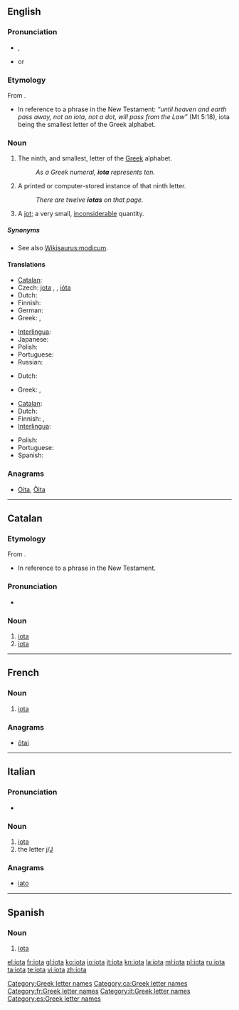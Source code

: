 {{was wotd|2008|June|8}}
{{also|Iota|IOTA}}
==English==
{{letter_disp2|theta|[[Image:Greek_uc_iota.png|20px]][[Image:Greek_lc_iota.png|18px]]|kappa|γιώτα|Ι|ι|grc=ἰῶτα}}

===Pronunciation===
* {{a|UK}} {{IPA|/aɪˈəʊtə/}}, {{SAMPA|/aI"@U.t@/}}
*: {{rhymes|əʊtə}}
* {{a|US}} {{IPA|/aɪˈoʊtə/}} or {{IPA|/ajˈowɾə/}}
*: {{audio|en-us-iota.ogg|Audio (US)}}

===Etymology===
From {{etyl|grc|en}} {{term|ἰῶτα|tr=iōta|lang=grc|sc=polytonic}}.
* {{sense|jot}} In reference to a phrase in the New Testament: ''“until heaven and earth pass away, not an iota, not a dot, will pass from the Law”'' (Mt 5:18), iota being the smallest letter of the Greek alphabet.

===Noun===
{{en-noun|s|-}}

# {{uncountable}} The ninth, and smallest, letter of the [[Greek]] alphabet.
#: ''As a Greek numeral, '''iota''' represents ten.''
# {{countable}} A printed or computer-stored instance of that ninth letter.
#: ''There are twelve '''iotas''' on that page.''
# {{countable}} A [[jot]]; a very small, [[inconsiderable]] quantity.

=====Synonyms=====
* {{sense|jot}} See also [[Wikisaurus:modicum]].

====Translations====
{{trans-top|Greek letter}}
* [[Catalan]]: {{t-|ca|iota|f}}
* Czech: [[jota]] {{f}}, {{t-|cs|iota|f}}, [[ióta]] {{f}}
* Dutch: {{t-|nl|jota|c}}
* Finnish: {{t-|fi|iota}}
* German: {{t-|de|Jota|n}}
* Greek: {{t+|el|γιώτα|n|tr=gióta}}, {{t+|el|ιώτα|n|tr=ióta}}
{{trans-mid}}
* [[Interlingua]]: {{t-|ia|iota|xs=Interlingua}}
* Japanese: {{t|ja|イオタ|tr=iota|sc=Jpan}}
* Polish: {{t+|pl|jota|f}}
* Portuguese: {{t-|pt|iota|m}}
* Russian: {{t+|ru|йота|f|tr=jóta}}
{{trans-bottom}}

{{trans-top|instance of the letter}}
* Dutch: {{t-|nl|jota|c}}
{{trans-mid}}
* Greek: {{t+|el|γιώτα|n|tr=gióta}}, {{t+|el|ιώτα|n|tr=ióta}}
{{trans-bottom}}

{{trans-top|small amount}}
* [[Catalan]]: {{t-|ca|iota|f}}
* Dutch: {{t-|nl|jota|c}}
* Finnish: {{t-|fi|hitunen}}, {{t-|fi|hiven}}
* [[Interlingua]]: {{t-|ia|iota|xs=Interlingua}}
{{trans-mid}}
* Polish: {{t+|pl|jota|f}}
* Portuguese: {{t+|pt|pingo|m}}
* Spanish: {{t+|es|poco}}
{{trans-bottom}}

===Anagrams===
* [[Oita#English|Oita]], [[Ōita#English|Ōita]]

[[Category:Greek letter names]]

----

==Catalan==
{{wikipedia|lang=ca}}

===Etymology===
From {{etyl|grc|ca}} {{term|ἰῶτα|tr=iōta|lang=grc|sc=polytonic}}.
* {{sense|jot}} In reference to a phrase in the New Testament.

===Pronunciation===
{{rfp|lang=ca}}
* {{hyphenation|io|ta}}

===Noun===
{{ca-noun|f|iotes}}

# [[#English|iota]] {{gloss|Greek letter}}
# [[#English|iota]] {{gloss|small amount}}

[[Category:ca:Greek letter names]]

----

==French==
{{wikipedia|lang=fr|Iota (lettre de l'alphabet grec)|Iota}}

===Noun===
{{fr-noun-inv|m}}

# [[#English|iota]] {{gloss|Greek letter}}

===Anagrams===
* {{alphagram|aiot}} [[ôtai#French|ôtai]]

[[Category:fr:Greek letter names]]

----

==Italian==
{{wikipedia|lang=it|Iota (lettera)|Iota}}

{{rfe|lang=it}}

===Pronunciation===
*{{IPA|/ˈjɔːta/|lang=it}}

===Noun===
{{infl|it|noun}} {{m|f|inv}}

# [[#English|iota]] {{gloss|Greek letter}}
# the letter [[j]]/[[J]]

===Anagrams===
* {{alphagram|aiot}} [[iato#Italian|iato]]

[[Category:it:Greek letter names]]

----

==Spanish==
{{wikipedia|lang=es|Ι|Iota}}

{{rfp|lang=es}}

{{rfe|lang=es}}

===Noun===
{{es-noun-f}}

# [[#English|iota]] {{gloss|Greek letter}}

[[Category:es:Greek letter names]]

[[el:iota]]
[[fr:iota]]
[[gl:iota]]
[[ko:iota]]
[[io:iota]]
[[it:iota]]
[[kn:iota]]
[[la:iota]]
[[ml:iota]]
[[pl:iota]]
[[ru:iota]]
[[ta:iota]]
[[te:iota]]
[[vi:iota]]
[[zh:iota]]